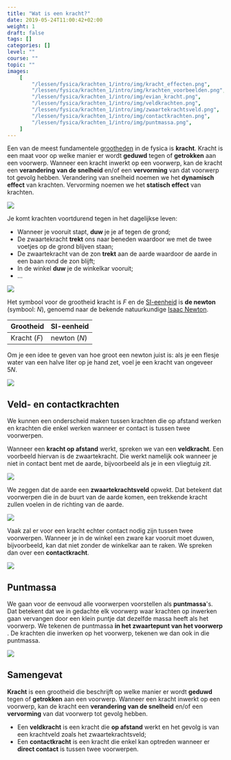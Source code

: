 ```yaml
---
title: "Wat is een kracht?"
date: 2019-05-24T11:00:42+02:00
weight: 1
draft: false
tags: []
categories: []
level: ""
course: ""
topic: ""
images:
    [
        "/lessen/fysica/krachten_1/intro/img/kracht_effecten.png",
        "/lessen/fysica/krachten_1/intro/img/krachten_voorbeelden.png",
        "/lessen/fysica/krachten_1/intro/img/evian_kracht.png",
        "/lessen/fysica/krachten_1/intro/img/veldkrachten.png",
        "/lessen/fysica/krachten_1/intro/img/zwaartekrachtsveld.png",
        "/lessen/fysica/krachten_1/intro/img/contactkrachten.png",
        "/lessen/fysica/krachten_1/intro/img/puntmassa.png",
    ]
---
```


Een van de meest fundamentele [grootheden](../grootheden_eenheden/intro) in de
fysica is **kracht**. Kracht is een maat voor op welke manier er wordt
**geduwd** tegen of **getrokken** aan een voorwerp. Wanneer een kracht inwerkt
op een voorwerp, kan de kracht een **verandering van de snelheid** en/of een
**vervorming** van dat voorwerp tot gevolg hebben. Verandering van snelheid noemen we het **dynamisch effect** van krachten. Vervorming noemen we het **statisch effect** van krachten.

![](img/kracht_effecten.png)

Je komt krachten voortdurend tegen in het dagelijkse leven:

-   Wanneer je vooruit stapt, **duw** je je af tegen de grond;
-   De zwaartekracht **trekt** ons naar beneden waardoor we met de twee voetjes op de
    grond blijven staan;
-   De zwaartekracht van de zon **trekt** aan de aarde waardoor de aarde in een baan
    rond de zon blijft;
-   In de winkel **duw** je de winkelkar vooruit;
-   ...

![](img/krachten_voorbeelden.png)

Het symbool voor de grootheid kracht is $F$ <Mute text="(van het Engelse <em>force</em>)" /> en de
[SI-eenheid](../grootheden_eenheden/intro##si-eenheden-maken-duidelijke-afspraken)
is **de newton** (symbool: $\si{N}$), genoemd naar de bekende natuurkundige
[Isaac Newton](https://nl.m.wikipedia.org/wiki/Isaac_Newton).

| Grootheid    | SI-eenheid        |
| ------------ | ----------------- |
| Kracht ($F$) | newton ($\si{N}$) |

Om je een idee te geven van hoe groot een newton juist is: als je een flesje
water van een halve liter op je hand zet, voel je een kracht van ongeveer
$5\si{ N}$.

![](img/evian_kracht.png)

## Veld- en contactkrachten

We kunnen een onderscheid maken tussen krachten die op afstand werken en
krachten die enkel werken wanneer er contact is tussen twee voorwerpen.

Wanneer een **kracht op afstand** werkt, spreken we van een **veldkracht**. Een
voorbeeld hiervan is de zwaartekracht. Die werkt namelijk ook wanneer je niet
in contact bent met de aarde, bijvoorbeeld als je in een vliegtuig zit.

![](img/veldkrachten.png)

We zeggen dat de aarde een **zwaartekrachtsveld** opwekt. Dat betekent dat
voorwerpen die in de buurt van de aarde komen, een trekkende kracht zullen voelen
in de richting van de aarde.

![](img/zwaartekrachtsveld.png)

Vaak zal er voor een kracht echter contact nodig zijn tussen twee voorwerpen.
Wanneer je in de winkel een zware kar vooruit moet duwen, bijvoorbeeld, kan
dat niet zonder de winkelkar aan te raken. We spreken dan over een
**contactkracht**.

![](img/contactkrachten.png)

## Puntmassa

We gaan voor de eenvoud alle voorwerpen voorstellen als **puntmassa**'s. Dat
betekent dat we in gedachte elk voorwerp waar krachten op inwerken gaan
vervangen door een klein puntje dat dezelfde massa heeft als het voorwerp. We
tekenen de puntmassa **in het zwaartepunt van het voorwerp** <Mute text="(lees: 
het midden)" />. De krachten die inwerken op het voorwerp, tekenen we dan ook 
in die puntmassa.

![](img/puntmassa.png)

## Samengevat

<Attention title="Kracht">

**Kracht** is een grootheid die beschrijft op welke manier er wordt **geduwd**
tegen of **getrokken** aan een voorwerp. Wanneer een kracht inwerkt
op een voorwerp, kan de kracht een **verandering van de snelheid** en/of een
**vervorming** van dat voorwerp tot gevolg hebben.

</Attention>

<Attention title="Veld- en contactkrachten">

-   Een **veldkracht** is een kracht die **op afstand** werkt en het gevolg is
    van een krachtveld zoals het zwaartekrachtsveld;
-   Een **contactkracht** is een kracht die enkel kan optreden wanneer er **direct
    contact** is tussen twee voorwerpen.

</Attention>

